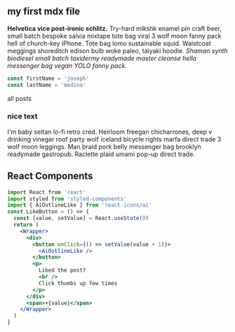 
<section className="mdx-page">

## my first mdx file

**Helvetica vice post-ironic schlitz.** Try-hard mlkshk enamel pin craft beer, small batch bespoke salvia mixtape tote bag viral 3 wolf moon fanny pack hell of church-key iPhone. Tote bag lomo sustainable squid. Waistcoat meggings shoreditch edison bulb woke paleo, taiyaki hoodie. _Shaman synth biodiesel small batch taxidermy readymade master cleanse hella messenger bag vegan YOLO fanny pack._

<div className="code">
  
  ```js 
  const firstName = 'joseph' 
  const lastName = 'medina' 
  ```

</div>

<Link to="/posts" className="btn center-btn">
  all posts
</Link>

<div className="nice-text">

<h3>nice text</h3>

<FiInfo className="nice-text-icon"></FiInfo>

I'm baby seitan lo-fi retro cred. Heirloom freegan chicharrones, deep v drinking vinegar roof party wolf iceland bicycle rights marfa direct trade 3 wolf moon leggings. Man braid pork belly messenger bag brooklyn readymade gastropub. Raclette plaid umami pop-up direct trade.

</div>

<h2> React Components </h2>
<Counter />

```jsx
import React from 'react'
import styled from 'styled-components'
import { AiOutlineLike } from 'react-icons/ai'
const LikeButton = () => {
  const [value, setValue] = React.useState(0)
  return (
    <Wrapper>
      <div>
        <button onClick={() => setValue(value + 1)}>
          <AiOutlineLike />
        </button>
        <p>
          Liked the post?
          <br />
          Click thumbs up few times
        </p>
      </div>
      <span>+{value}</span>
    </Wrapper>
  )
}
```

</section>

